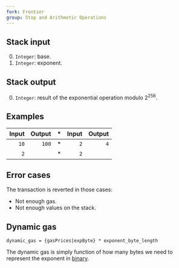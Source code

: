 ```yaml
---
fork: Frontier
group: Stop and Arithmetic Operations
---
```


## Stack input

0. `Integer`: base.
1. `Integer`: exponent.

## Stack output

0. `Integer`: result of the exponential operation modulo 2<sup>256</sup>.

## Examples

| Input | Output | * | Input | Output |
|------:|-------:|-|------:|-------:|
| `10` | `100` | * | `2` | `4` |
| `2` | | * | `2` | |

## Error cases

The transaction is reverted in those cases:
- Not enough gas.
- Not enough values on the stack.

## Dynamic gas

`dynamic_gas = {gasPrices|expByte} * exponent_byte_length`

The dynamic gas is simply function of how many bytes we need to represent the exponent in [binary](https://en.wikipedia.org/wiki/Binary_number).
